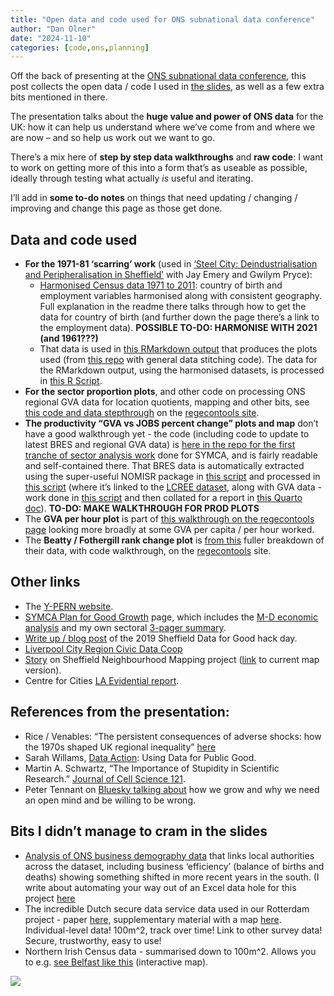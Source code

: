 ```yaml
---
title: "Open data and code used for ONS subnational data conference"
author: "Dan Olner"
date: "2024-11-10"
categories: [code,ons,planning]
---
```


Off the back of presenting at the [ONS subnational data conference](https://www.eventbrite.co.uk/e/subnational-data-conference-supporting-local-decision-making-tickets-1042576082127), this post collects the open data / code I used in [the slides](https://www.dropbox.com/scl/fi/6sgk49k3bf9cw0u40hkdb/PDF_DanOlner_ONS_subnational_14_11_24_FINAL.pdf?rlkey=9dmk50bh0z03vrfcnu0l8hjgo&dl=1), as well as a few extra bits mentioned in there.

The presentation talks about the **huge value and power of ONS data** for the UK: how it can help us understand where we’ve come from and where we are now – and so help us work out we want to go.

There's a mix here of **step by step data walkthroughs** and **raw code**: I want to work on getting more of this into a form that's as useable as possible, ideally through testing what actually *is* useful and iterating.

I'll add in **some to-do notes** on things that need updating / changing / improving and change this page as those get done.

## Data and code used

* **For the 1971-81 'scarring' work** (used in ['Steel City:
Deindustrialisation and Peripheralisation in Sheffield'](https://eprints.whiterose.ac.uk/218201/1/Steel%20City_fv%20_oct2023_aug2024%20English%20version.pdf) with Jay Emery and Gwilym Pryce):
    - [Harmonised Census data 1971 to 2011](https://github.com/DanOlner/HarmonisedCountryOfBirthDatasets): country of birth and employment variables harmonised along with consistent geography. Full explanation in the readme there talks through how to get the data for country of birth (and further down the page there's a link to the employment data). **POSSIBLE TO-DO: HARMONISE WITH 2021 (and 1961???)**
    - That data is used in [this RMarkdown output](https://github.com/DanOlner/dataStitching/blob/master/SheffieldScarring_Writeup1_Apr2022.Rmd) that produces the plots used (from [this repo](https://github.com/DanOlner/dataStitching) with general data stitching code). The data for the RMarkdown output, using the harmonised datasets, is processed in [this R Script](https://github.com/DanOlner/dataStitching/blob/master/unemploymentChanges_scarring.R).
* **For the sector proportion plots**, and other code on processing ONS regional GVA data for location quotients, mapping and other bits, see [this code and data stepthrough](https://danolner.github.io/RegionalEconomicTools/sector_locationquotients_and_proportions.html) on the [regecontools site](https://danolner.github.io/RegionalEconomicTools).
* **The productivity "GVA vs JOBS percent change" plots and map** don't have a good walkthrough yet - the code (including code to update to latest BRES and regional GVA data) is [here in the repo for the first tranche of sector analysis work](https://github.com/DanOlner/ukcompare/blob/3a455b7212fb0a0763cd99f3a8535ebe35300df2/explore_code/GVA_region_by_sector_explore.R#L6734) done for SYMCA, and is fairly readable and self-contained there. That BRES data is automatically extracted using the super-useful NOMISR package in [this script](https://github.com/DanOlner/RegionalEconomicTools/blob/gh-pages/prepcode/BRES_API_download.R) and processed in [this script](https://github.com/DanOlner/RegionalEconomicTools/blob/gh-pages/prepcode/BRES_process.R) (where it's linked to the [LCREE dataset](https://www.ons.gov.uk/economy/environmentalaccounts/bulletins/finalestimates/2022), along with GVA data - work done in [this script](https://github.com/DanOlner/RegionalEconomicTools/blob/gh-pages/prepcode/Analysis_of_lcree_jobs_gva_linkeddata.R) and then collated for a report in [this Quarto doc](https://github.com/DanOlner/RegionalEconomicTools/blob/gh-pages/quarto_docs/SectorGrowthInvestment_July2024.qmd)). **TO-DO: MAKE WALKTHROUGH FOR PROD PLOTS**
* The **GVA per hour plot** is part of [this walkthrough on the regecontools page](https://danolner.github.io/RegionalEconomicTools/gdp_gaps.html) looking more broadly at some GVA per capita / per hour worked.
* The **Beatty / Fothergill rank change plot** is [from this](https://danolner.github.io/RegionalEconomicTools/beattyfothergill.html) fuller breakdown of their data, with code walkthrough, on the [regecontools](https://danolner.github.io/RegionalEconomicTools/) site.


## Other links

* The [Y-PERN website](https://y-pern.org.uk/).
* [SYMCA Plan for Good Growth](https://www.southyorkshire-ca.gov.uk/plan-for-good-growth) page, which includes the [M-D economic analysis](https://www.southyorkshire-ca.gov.uk/getattachment/0fde98ad-f890-4b5a-8e80-0c02972ba37f/South-Yorkshire-Plan-for-Growth-Economic-Analysis.pdf) and my own sectoral [3-pager summary](https://www.southyorkshire-ca.gov.uk/getmedia/75e687c5-a6b5-40c1-ad0c-73344f64f084/SYMCA_Plan-for-Good-Growth_analysis.pdf).
* [Write up / blog post](https://www.danolner.net/2019/02/sheffields-first-data-for-good-hack-day) of the 2019 Sheffield Data for Good hack day.
* [Liverpool City Region Civic Data Coop](https://civicdatacooperative.com/)
* [Story](https://nowthenmagazine.com/articles/why-defining-sheffield-neighbourhoods-could-be-the-first-step-towards-transformative-change-in-the-city-mapping-participatory-democracy) on Sheffield Neighbourhood Mapping project ([link](https://felt.com/map/Sheffield-Neighbourhoods-Basemap-Layer-v1-1-mzP9BFSMHQsibMbkaH9AzOQA?loc=53.4021,-1.5212,11.55z) to current map version).
* Centre for Cities [LA Evidential report](https://www.centreforcities.org/publication/la-evidential/).

## References from the presentation:

* Rice / Venables: "The persistent consequences of adverse shocks: how the 1970s shaped UK regional inequality" [here](https://academic.oup.com/oxrep/article-abstract/37/1/132/6211742)
* Sarah Willams, [Data Action](https://mitpress.mit.edu/9780262545310/data-action/): Using Data for Public Good. 
* Martin A. Schwartz, “The Importance of Stupidity in Scientific Research.” [Journal of Cell Science 121](https://journals.biologists.com/jcs/article/121/11/1771/30038/The-importance-of-stupidity-in-scientific-research).
* Peter Tennant on [Bluesky talking about](https://bsky.app/profile/pwgtennant.bsky.social/post/3l7psm2xmkl2h) how we grow and why we need an open mind and be willing to be wrong.

## Bits I didn't manage to cram in the slides

* [Analysis of ONS business demography data](https://danolner.github.io/FirmAnalysis/ONS_business_demography.html) that links local authorities across the dataset, including business 'efficiency' (balance of births and deaths) showing something shifted in more recent years in the south. (I write about automating your way out of an Excel data hole for this project [here](https://danolner.github.io/posts/business_demography/.)
* The incredible Dutch secure data service data used in our Rotterdam project - paper [here](https://journals.sagepub.com/doi/full/10.1177/23998083231173696), supplementary material with a map [here](https://journals.sagepub.com/doi/suppl/10.1177/23998083231173696/suppl_file/sj-pdf-1-epb-10.1177_23998083231173696.pdf). Individual-level data! 100m^2, track over time! Link to other survey data! Secure, trustworthy, easy to use!
* Northern Irish Census data - summarised down to 100m^2. Allows you to e.g. [see Belfast like this](https://danolner.github.io/r_training/belfast_catholicproportion.html) (interactive map).

![](shock7181.png)




